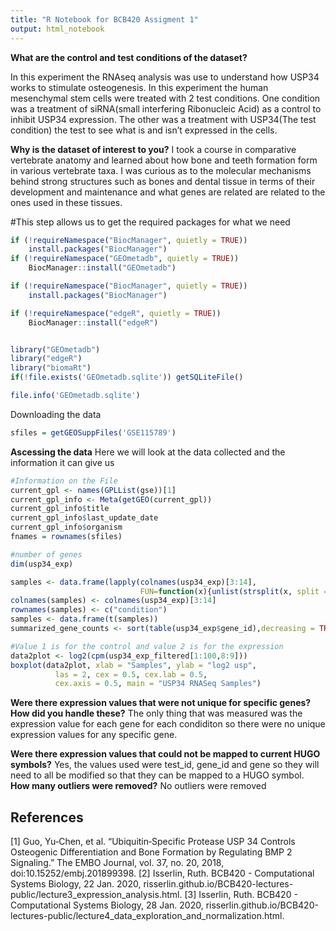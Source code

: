 ```yaml
---
title: "R Notebook for BCB420 Assigment 1"
output: html_notebook
---
```

**What are the control and test conditions of the dataset? **

In this experiment the RNAseq analysis was use to understand how USP34 works to stimulate osteogenesis. In this experiment the human mesenchymal stem cells were treated with 2 test conditions. One condition was a treatment of siRNA(small interfering Ribonucleic Acid) as a control to inhibit USP34 expression. The other was  a treatment with USP34(The test condition) the test to see what is and isn't expressed in the cells.


**Why is the dataset of interest to you?**
I took a course in comparative vertebrate anatomy and learned about how bone and teeth formation form in various vertebrate taxa. I was curious as to the molecular mechanisms behind strong structures such as bones and dental tissue in terms of their development and maintenance and what genes are related are related to the ones used in these tissues.

#This step allows us to get the required packages for what we need
```r

if (!requireNamespace("BiocManager", quietly = TRUE))
    install.packages("BiocManager")
if (!requireNamespace("GEOmetadb", quietly = TRUE))
    BiocManager::install("GEOmetadb")

if (!requireNamespace("BiocManager", quietly = TRUE))
    install.packages("BiocManager")

if (!requireNamespace("edgeR", quietly = TRUE))
    BiocManager::install("edgeR")


library("GEOmetadb")
library("edgeR")
library("biomaRt")
if(!file.exists('GEOmetadb.sqlite')) getSQLiteFile()

file.info('GEOmetadb.sqlite')

```
Downloading the data 
```r
sfiles = getGEOSuppFiles('GSE115789')
```

**Ascessing the data**
Here we will look at the data collected and the information it can give us
```r
#Information on the File
current_gpl <- names(GPLList(gse))[1]
current_gpl_info <- Meta(getGEO(current_gpl))
current_gpl_info$title
current_gpl_info$last_update_date
current_gpl_info$organism
fnames = rownames(sfiles)

#number of genes
dim(usp34_exp)

samples <- data.frame(lapply(colnames(usp34_exp)[3:14],
                             FUN=function(x){unlist(strsplit(x, split = "\\."))[c(1)]}))
colnames(samples) <- colnames(usp34_exp)[3:14]
rownames(samples) <- c("condition")
samples <- data.frame(t(samples))
summarized_gene_counts <- sort(table(usp34_exp$gene_id),decreasing = TRUE)

#Value 1 is for the control and value 2 is for the expression
data2plot <- log2(cpm(usp34_exp_filtered[1:100,8:9]))
boxplot(data2plot, xlab = "Samples", ylab = "log2 usp",
          las = 2, cex = 0.5, cex.lab = 0.5,
          cex.axis = 0.5, main = "USP34 RNASeq Samples")
```

**Were there expression values that were not unique for specific genes? How did you handle these?**
The only thing that was measured was the expression value for each gene for each condiditon so there were no unique expression values for any specific gene.

**Were there expression values that could not be mapped to current HUGO symbols?**
Yes, the values used were test_id, gene_id and gene so they will need to all be modified so that they can be mapped to a HUGO symbol.
**How many outliers were removed?**
No outliers were removed



## References
[1] Guo, Yu‐Chen, et al. “Ubiquitin‐Specific Protease USP 34 Controls Osteogenic Differentiation and Bone Formation by Regulating BMP 2 Signaling.” The EMBO Journal, vol. 37, no. 20, 2018, doi:10.15252/embj.201899398.
[2] Isserlin, Ruth. BCB420 - Computational Systems Biology, 22 Jan. 2020, risserlin.github.io/BCB420-lectures-public/lecture3_expression_analysis.html.
[3] Isserlin, Ruth. BCB420 - Computational Systems Biology, 28 Jan. 2020, risserlin.github.io/BCB420-lectures-public/lecture4_data_exploration_and_normalization.html.

